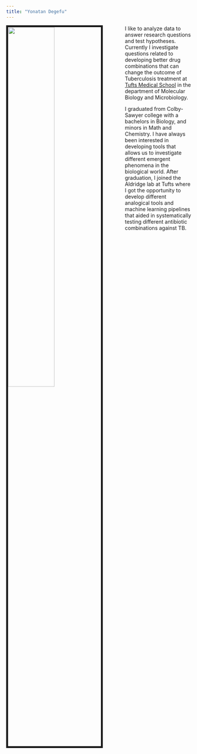 ```yaml
---
title: "Yonatan Degefu"
---
```


<link rel="stylesheet" href="styles.css" type="text/css">

<img src="YonsPic.jpg" style="width:50%;height = 50%;border:5px solid; margin-right: 60px" align="left"> 

I like to analyze data to answer research questions and test hypotheses. Currently I investigate questions related to developing better drug combinations that can change the outcome of Tuberculosis treatment at [Tufts Medical School](https://sites.tufts.edu/aldridgelab/research-2/) in the department of Molecular Biology and Microbiology. 

I graduated from Colby-Sawyer college with a bachelors in Biology, and minors in Math and Chemistry. I have always been interested in developing tools that allows us to investigate different emergent phenomena in the biological world. After graduation, I joined the Aldridge lab at Tufts where I got the opportunity to develop different analogical tools and machine learning pipelines that aided in systematically testing different antibiotic combinations against TB.